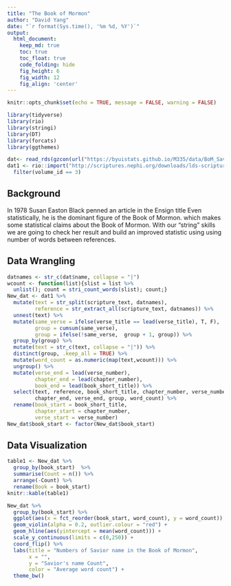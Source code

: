 ```yaml
---
title: "The Book of Mormon"
author: "David Yang"
date: "`r format(Sys.time(), '%m %d, %Y')`"
output:
  html_document:  
    keep_md: true
    toc: true
    toc_float: true
    code_folding: hide
    fig_height: 6
    fig_width: 12
    fig_align: 'center'
---
```


```r
knitr::opts_chunk$set(echo = TRUE, message = FALSE, warning = FALSE)
```

```r
library(tidyverse)
library(rio)
library(stringi)
library(DT)
library(forcats)
library(ggthemes)
```

```r
dat<- read_rds(gzcon(url("https://byuistats.github.io/M335/data/BoM_SaviorNames.rds")))
dat1 <- rio::import("http://scriptures.nephi.org/downloads/lds-scriptures.csv.zip") %>%
  filter(volume_id == 3)
```

## Background

In 1978 Susan Easton Black penned an article in the Ensign title Even statistically, he is the dominant figure of the Book of Mormon. which makes some statistical claims about the Book of Mormon. With our “string” skills we are going to check her result and build an improved statistic using using number of words between references.

## Data Wrangling

```r
datnames <- str_c(dat$name, collapse = "|")
wcount <- function(list){slist = list %>% 
  unlist(); count = stri_count_words(slist); count;}
New_dat <- dat1 %>% 
  mutate(text = str_split(scripture_text, datnames), 
         reference = str_extract_all(scripture_text, datnames)) %>% 
  unnest(text) %>% 
  mutate(same_verse = ifelse(verse_title == lead(verse_title), T, F),
         group = cumsum(same_verse),
         group = ifelse(!same_verse,  group + 1, group)) %>% 
  group_by(group) %>% 
  mutate(text = str_c(text, collapse = "|")) %>%
  distinct(group, .keep_all = TRUE) %>% 
  mutate(word_count = as.numeric(map(text,wcount))) %>% 
  ungroup() %>% 
  mutate(verse_end = lead(verse_number),
         chapter_end = lead(chapter_number),
         book_end = lead(book_short_title)) %>% 
  select(text, reference, book_short_title, chapter_number, verse_number, book_end, 
         chapter_end, verse_end, group, word_count) %>% 
  rename(book_start = book_short_title, 
         chapter_start = chapter_number, 
         verse_start = verse_number)
New_dat$book_start <- factor(New_dat$book_start)
```

## Data Visualization

```r
table1 <- New_dat %>%  
  group_by(book_start)  %>% 
  summarise(Count = n()) %>% 
  arrange(-Count) %>% 
  rename(Book = book_start) 
knitr::kable(table1) 
```


```r
New_dat %>% 
  group_by(book_start) %>% 
  ggplot(aes(x = fct_reorder(book_start, word_count), y = word_count)) +
  geom_violin(alpha = 0.2, outlier.colour = "red") +
  geom_hline(aes(yintercept = mean(word_count))) + 
  scale_y_continuous(limits = c(0,250)) +
  coord_flip() %>% 
  labs(title = "Numbers of Savior name in the Book of Mormon", 
       x = "", 
       y = "Savior's name Count", 
       color = "Average word count") +
  theme_bw()
```
